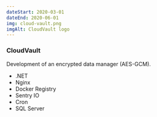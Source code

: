 ```yaml
---
dateStart: 2020-03-01
dateEnd: 2020-06-01
img: cloud-vault.png
imgAlt: CloudVault logo
---
```


### CloudVault

Development of an encrypted data manager (AES-GCM).

- .NET
- Nginx
- Docker Registry
- Sentry IO
- Cron
- SQL Server
